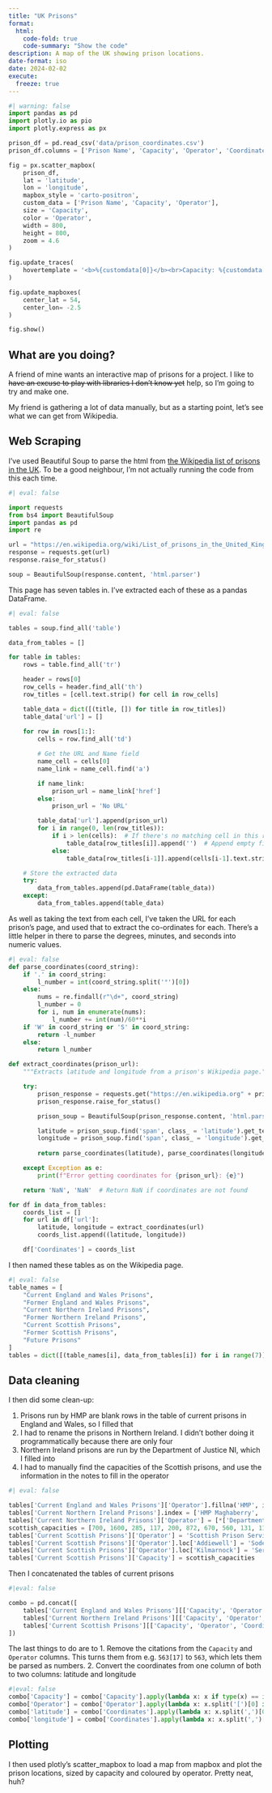 ```yaml
---
title: "UK Prisons"
format:
  html:
    code-fold: true
    code-summary: "Show the code"
description: A map of the UK showing prison locations.
date-format: iso
date: 2024-02-02
execute:
  freeze: true
---
```

```python
#| warning: false
import pandas as pd
import plotly.io as pio
import plotly.express as px

prison_df = pd.read_csv('data/prison_coordinates.csv')
prison_df.columns = ['Prison Name', 'Capacity', 'Operator', 'Coordinates', 'latitude', 'longitude']

fig = px.scatter_mapbox(
    prison_df,
    lat = 'latitude',
    lon = 'longitude',
    mapbox_style = 'carto-positron',
    custom_data = ['Prison Name', 'Capacity', 'Operator'],
    size = 'Capacity',
    color = 'Operator',
    width = 800,
    height = 800,
    zoom = 4.6
)

fig.update_traces(
    hovertemplate = '<b>%{customdata[0]}</b><br>Capacity: %{customdata[1]}<br>Operator: %{customdata[2]}'
)

fig.update_mapboxes(
    center_lat = 54,
    center_lon= -2.5
)

fig.show()
```
## What are you doing?
A friend of mine wants an interactive map of prisons for a project. I like to ~~have an excuse to play with libraries I don't know yet~~ help, so I'm going to try and make one.

My friend is gathering a lot of data manually, but as a starting point, let's see what we can get from Wikipedia.

## Web Scraping
I've used Beautiful Soup to parse the html from [the Wikipedia list of prisons in the UK](https://en.wikipedia.org/wiki/List_of_prisons_in_the_United_Kingdom). To be a good neighbour, I'm not actually running the code from this each time.
```python
#| eval: false

import requests
from bs4 import BeautifulSoup
import pandas as pd
import re

url = "https://en.wikipedia.org/wiki/List_of_prisons_in_the_United_Kingdom"
response = requests.get(url)
response.raise_for_status()

soup = BeautifulSoup(response.content, 'html.parser')
```
This page has seven tables in. I've extracted each of these as a pandas DataFrame.
```python
#| eval: false

tables = soup.find_all('table')

data_from_tables = []

for table in tables:
    rows = table.find_all('tr')

    header = rows[0]
    row_cells = header.find_all('th')
    row_titles = [cell.text.strip() for cell in row_cells]

    table_data = dict([(title, []) for title in row_titles])
    table_data['url'] = []
    
    for row in rows[1:]:
        cells = row.find_all('td')

        # Get the URL and Name field
        name_cell = cells[0]
        name_link = name_cell.find('a')

        if name_link:
            prison_url = name_link['href']
        else:
            prison_url = 'No URL'

        table_data['url'].append(prison_url)
        for i in range(0, len(row_titles)):  
            if i > len(cells):  # If there's no matching cell in this row
                table_data[row_titles[i]].append('')  # Append empty field
            else:
                table_data[row_titles[i-1]].append(cells[i-1].text.strip())

    # Store the extracted data
    try:
        data_from_tables.append(pd.DataFrame(table_data))
    except:
        data_from_tables.append(table_data)
```

 As well as taking the text from each cell, I've taken the URL for each prison's page, and used that to extract the co-ordinates for each. There's a little helper in there to parse the degrees, minutes, and seconds into numeric values.

```python
#| eval: false
def parse_coordinates(coord_string):
    if '.' in coord_string:
        l_number = int(coord_string.split('°')[0])
    else:
        nums = re.findall(r"\d+", coord_string)
        l_number = 0
        for i, num in enumerate(nums):
            l_number += int(num)/60**i
    if 'W' in coord_string or 'S' in coord_string:
        return -l_number
    else:
        return l_number

def extract_coordinates(prison_url):
    """Extracts latitude and longitude from a prison's Wikipedia page."""

    try:
        prison_response = requests.get("https://en.wikipedia.org" + prison_url)
        prison_response.raise_for_status()

        prison_soup = BeautifulSoup(prison_response.content, 'html.parser')

        latitude = prison_soup.find('span', class_ = 'latitude').get_text()
        longitude = prison_soup.find('span', class_ = 'longitude').get_text()
        
        return parse_coordinates(latitude), parse_coordinates(longitude)

    except Exception as e:
        print(f"Error getting coordinates for {prison_url}: {e}") 

    return 'NaN', 'NaN'  # Return NaN if coordinates are not found

for df in data_from_tables:
    coords_list = []
    for url in df['url']:
        latitude, longitude = extract_coordinates(url)
        coords_list.append((latitude, longitude))

    df['Coordinates'] = coords_list
```

I then named these tables as on the Wikipedia page.

```python
#| eval: false
table_names = [
    "Current England and Wales Prisons",
    "Former England and Wales Prisons",
    "Current Northern Ireland Prisons",
    "Former Northern Ireland Prisons",
    "Current Scottish Prisons",
    "Former Scottish Prisons",
    "Future Prisons"
]
tables = dict([(table_names[i], data_from_tables[i]) for i in range(7)])
```
## Data cleaning

I then did some clean-up:

1. Prisons run by HMP are blank rows in the table of current prisons in England and Wales, so I filled that
2. I had to rename the prisons in Northern Ireland. I didn't bother doing it programmatically because there are only four
3. Northern Ireland prisons are run by the Department of Justice NI, which I filled into
4. I had to manually find the capacities of the Scottish prisons, and use the information in the notes to fill in the operator

```python
#| eval: false

tables['Current England and Wales Prisons']['Operator'].fillna('HMP', inplace = True)
tables['Current Northern Ireland Prisons'].index = ['HMP Maghaberry', 'HMP Magilligan', 'HMP Hydebank Wood', 'Woodlands JJC']
tables['Current Northern Ireland Prisons']['Operator'] = [*['Department of Justice NI']*3 , 'Unknown']
scottish_capacities = [700, 1600, 285, 117, 200, 872, 670, 560, 131, 110, 692, 884, 670, 760, 553]
tables['Current Scottish Prisons']['Operator'] = 'Scottish Prison Service'
tables['Current Scottish Prisons']['Operator'].loc['Addiewell'] = 'Sodexo Justice Services'
tables['Current Scottish Prisons']['Operator'].loc['Kilmarnock'] = 'Serco'
tables['Current Scottish Prisons']['Capacity'] = scottish_capacities
```

Then I concatenated the tables of current prisons

```python
#|eval: false

combo = pd.concat([
    tables['Current England and Wales Prisons'][['Capacity', 'Operator', 'Coordinates']],
    tables['Current Northern Ireland Prisons'][['Capacity', 'Operator', 'Coordinates']],
    tables['Current Scottish Prisons'][['Capacity', 'Operator', 'Coordinates']]
])
```
The last things to do are to
1. Remove the citations from the `Capacity` and `Operator` columns. This turns them from e.g. `563[17]` to `563`, which lets them be parsed as numbers.
2. Convert the coordinates from one column of both to two columns: latitude and longitude

```python
#|eval: false
combo['Capacity'] = combo['Capacity'].apply(lambda x: x if type(x) == int else int(x.split("[")[0]))
combo['Operator'] = combo['Operator'].apply(lambda x: x.split('[')[0] if '[' in x else x)
combo['latitude'] = combo['Coordinates'].apply(lambda x: x.split(',')[0][1:])
combo['longitude'] = combo['Coordinates'].apply(lambda x: x.split(',')[1][:-1])
```

## Plotting
I then used plotly's scatter_mapbox to load a map from mapbox and plot the prison locations, sized by capacity and coloured by operator. Pretty neat, huh?
